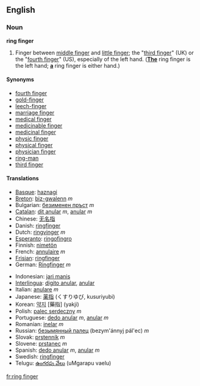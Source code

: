 ==English==

===Noun===
'''ring finger'''
# Finger between [[middle finger]] and [[little finger]]; the "[[third finger]]" (UK) or the "[[fourth finger]]" (US), especially of the left hand.  (<u>'''The'''</u> ring finger is the left hand; <u>'''a'''</u> ring finger is either hand.)

====Synonyms====
*[[fourth finger]] 
*[[gold-finger]]
*[[leech-finger]]
*[[marriage finger]]
*[[medical finger]]
*[[medicinable finger]]
*[[medicinal finger]]
*[[physic finger]]
*[[physical finger]]
*[[physician finger]]
*[[ring-man]]
*[[third finger]]


====Translations====
{{top}}
*[[Basque]]: [[haznagi]]
*[[Breton]]: [[biz-gwalenn]] ''m''
*Bulgarian: [[безименен пръст]] ''m''
*[[Catalan]]: [[dit anular]] ''m'', [[anular]] ''m''
*Chinese: [[无名指]]
*Danish: [[ringfinger]]
*Dutch: [[ringvinger]] ''m''
*[[Esperanto]]: [[ringofingro]]
*Finnish: [[nimetön]]
*French: [[annulaire]] ''m''
*[[Frisian]]: [[ringfinger]]
*German: [[Ringfinger]] ''m''
{{mid}}
*Indonesian: [[jari manis]]
*[[Interlingua]]: [[digito anular]], [[anular]]
*Italian: [[anulare]] ''m''
*Japanese: [[薬指]] (くすりゆび, kusuriyubi)
*Korean: [[약지]] [藥指] (yakji)
*Polish: [[palec serdeczny]] ''m''
*Portuguese: [[dedo anular]] ''m'', [[anular]] ''m''
*Romanian: [[inelar]] ''m''
*Russian: [[безымянный палец]] (bezym'ánnyj pál'ec) ''m''
*Slovak: [[prstenník]] ''m''
*Slovene: [[prstanec]] ''m''
*Spanish: [[dedo anular]] ''m'', [[anular]] ''m''
*Swedish: [[#Swedish|ringfinger]] {{n}}
*Telugu: [[ఉంగరపు వేలు]] (uMgarapu vaelu)
{{bottom}}

[[fr:ring finger]]